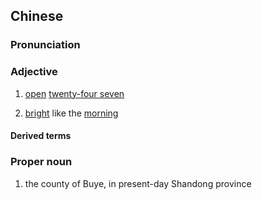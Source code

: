 ==Chinese==
{{zh-forms}}

===Pronunciation===
{{zh-pron
|m=不yè
|c=bat1 je6
|cat=a,propn
}}

===Adjective===
{{zh-adj}}

# {{lb|zh|of a shop, restaurant, etc.|used as an attributive}} [[open]] [[twenty-four seven]]
# {{lb|zh|literary|of the night}} [[bright]] like the [[morning]]

====Derived terms====
{{zh-der|不夜城}}

===Proper noun===
{{zh-proper noun}}

# {{lb|zh|historical}} the county of Buye, in present-day Shandong province